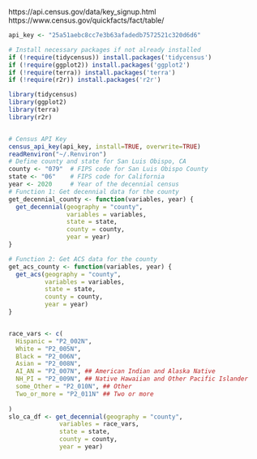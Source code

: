 

https://api.census.gov/data/key_signup.html
https://www.census.gov/quickfacts/fact/table/
```r
api_key <- "25a51aebc8cc7e3b63afadedb7572521c320d6d6"
```

```r

# Install necessary packages if not already installed
if (!require(tidycensus)) install.packages('tidycensus')
if (!require(ggplot2)) install.packages('ggplot2')
if (!require(terra)) install.packages('terra')
if (!require(r2r)) install.packages('r2r')

library(tidycensus)
library(ggplot2)
library(terra)
library(r2r)


# Census API Key
census_api_key(api_key, install=TRUE, overwrite=TRUE)
readRenviron("~/.Renviron")
# Define county and state for San Luis Obispo, CA
county <- "079"  # FIPS code for San Luis Obispo County
state <- "06"    # FIPS code for California
year <- 2020     # Year of the decennial census
# Function 1: Get decennial data for the county
get_decennial_county <- function(variables, year) {
  get_decennial(geography = "county", 
                variables = variables, 
                state = state, 
                county = county, 
                year = year)
}

# Function 2: Get ACS data for the county
get_acs_county <- function(variables, year) {
  get_acs(geography = "county", 
          variables = variables, 
          state = state, 
          county = county, 
          year = year)
}


race_vars <- c(
  Hispanic = "P2_002N",
  White = "P2_005N",
  Black = "P2_006N",
  Asian = "P2_008N",
  AI_AN = "P2_007N", ## American Indian and Alaska Native
  NH_PI = "P2_009N", ## Native Hawaiian and Other Pacific Islander
  some_Other = "P2_010N", ## Other
  Two_or_more = "P2_011N" ## Two or more
  
)
slo_ca_df <- get_decennial(geography = "county", 
              variables = race_vars, 
              state = state, 
              county = county, 
              year = year)
```

